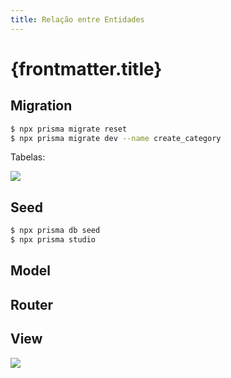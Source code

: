 ```yaml
---
title: Relação entre Entidades
---
```



# {frontmatter.title}

<CodeTree src="/codes/expressjs/invest-app-prismajs-relation" githubUrl={true} />

## Migration

<CodePreview src="/codes/expressjs/invest-app-prismajs-relation/prisma/schema.prisma" />

```bash
$ npx prisma migrate reset
$ npx prisma migrate dev --name create_category
```

Tabelas:

![](/lp2/imgs/expressjs/prismajs-relation/database.png)

## Seed

<CodePreview src="/codes/expressjs/invest-app-prismajs-relation/prisma/seed.js" />

<CodePreview src="/codes/expressjs/invest-app-prismajs-relation/prisma/seeders.json" />

```bash
$ npx prisma db seed
$ npx prisma studio
```

## Model

<CodePreview src="/codes/expressjs/invest-app-prismajs-relation/src/models/Category.js" />

<CodePreview src="/codes/expressjs/invest-app-prismajs-relation/src/models/Investment.js" />

## Router

<CodePreview src="/codes/expressjs/invest-app-prismajs-relation/src/routes.js" />

<CodePreview src="/codes/expressjs/invest-app-prismajs-relation/requests.http" />

## View

![](/lp2/imgs/expressjs/prismajs-relation/preview.png)

<CodePreview src="/codes/expressjs/invest-app-prismajs-relation/public/index.html" />

<CodePreview src="/codes/expressjs/invest-app-prismajs-relation/public/js/main.js" />

